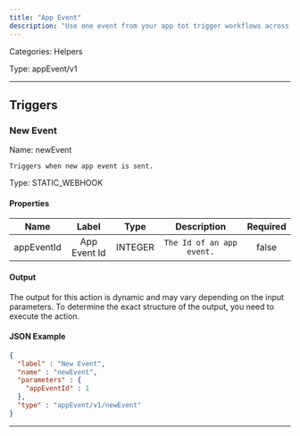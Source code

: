 ```yaml
---
title: "App Event"
description: "Use one event from your app tot trigger workflows across any integrations."
---
```



Categories: Helpers


Type: appEvent/v1

<hr />




## Triggers


### New Event
Name: newEvent

`Triggers when new app event is sent.`

Type: STATIC_WEBHOOK

#### Properties

|      Name       |      Label     |     Type     |     Description     | Required |
|:---------------:|:--------------:|:------------:|:-------------------:|:--------:|
| appEventId | App Event Id | INTEGER | `The Id of an app event.` | false |


#### Output

The output for this action is dynamic and may vary depending on the input parameters. To determine the exact structure of the output, you need to execute the action.

#### JSON Example
```json
{
  "label" : "New Event",
  "name" : "newEvent",
  "parameters" : {
    "appEventId" : 1
  },
  "type" : "appEvent/v1/newEvent"
}
```


<hr />


